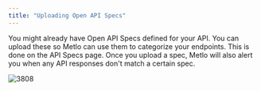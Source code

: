 ```yaml
---
title: "Uploading Open API Specs"
---
```


You might already have Open API Specs defined for your API. You can upload these so Metlo can use them to categorize your endpoints. This is done on the API Specs page. Once you upload a spec, Metlo will also alert you when any API responses don't match a certain spec.

![3808](/images/786b3bd-Screenshot_2023-01-05_at_6.55.17_PM.png "Screenshot 2023-01-05 at 6.55.17 PM.png")
